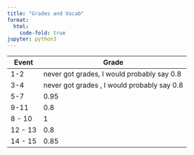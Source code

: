 ```yaml
---
title: "Grades and Vocab"
format:
  html:
    code-fold: true
jupyter: python3
---
```


| Event      | Grade | Link | 
| ----------- | ----------- |
| 1-2      | never got grades, I would probably say 0.8 |
| 3-4   | never got grades , I would probably say 0.8|
| 5-7 | 0.95 | [This is probably not the right one](https://samitpoojary.github.io/FASTPAGES/collegeboard/project/grades/2022/12/02/grading-students.html) |
| 9-11 | 0.8 | [Not in](https://docs.google.com/document/d/1VKmNS6Z7pJaQaBFlXKcEhB9D5B4ttGKWZOPT8B0f1W4/edit) |
| 8 - 10 | 1 |  [fixed](https://docs.google.com/document/d/1d9sziRVrooF21O15upa3sisveOPGUUIW6yE7x0l64no/edit) |
| 12 - 13 | 0.8 | [Actually me](https://docs.google.com/document/d/1rWL0BExAP5NnV5BXUukjnGqLv2DPwv6N65WtDg2DoDc/edit) |
| 14 - 15 | 0.85 | [Actually me](https://docs.google.com/document/d/1VKmNS6Z7pJaQaBFlXKcEhB9D5B4ttGKWZOPT8B0f1W4/edit) |




